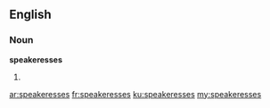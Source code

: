 ==English==
===Noun===
'''speakeresses'''
# {{plural of|speakeress}}

[[ar:speakeresses]]
[[fr:speakeresses]]
[[ku:speakeresses]]
[[my:speakeresses]]